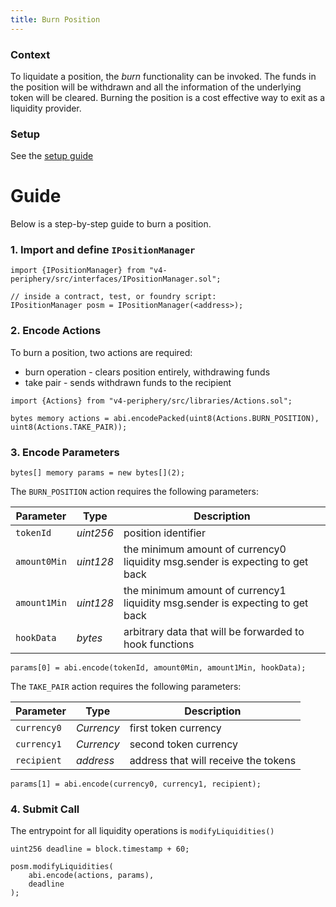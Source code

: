 ```yaml
---
title: Burn Position
---
```


### Context

To liquidate a position, the _burn_ functionality can be invoked.
The funds in the position will be withdrawn and
all the information of the underlying token will be cleared.
Burning the position is a cost effective way to
exit as a liquidity provider.

### Setup

See the [setup guide](./00-setup-liquidity.mdx)

# Guide

Below is a step-by-step guide to burn a position.

### 1. Import and define `IPositionManager`

```solidity
import {IPositionManager} from "v4-periphery/src/interfaces/IPositionManager.sol";

// inside a contract, test, or foundry script:
IPositionManager posm = IPositionManager(<address>);
```

### 2. Encode Actions

To burn a position, two actions are required:

* burn operation - clears position entirely, withdrawing funds
* take pair - sends withdrawn funds to the recipient

```solidity
import {Actions} from "v4-periphery/src/libraries/Actions.sol";

bytes memory actions = abi.encodePacked(uint8(Actions.BURN_POSITION), uint8(Actions.TAKE_PAIR));
```

### 3. Encode Parameters

```solidity
bytes[] memory params = new bytes[](2);
```

The `BURN_POSITION` action requires the following parameters:

| Parameter    | Type      | Description                                                                   |
|--------------|-----------|-------------------------------------------------------------------------------|
| `tokenId`    | _uint256_ | position identifier                                                           |
| `amount0Min` | _uint128_ | the minimum amount of currency0 liquidity msg.sender is expecting to get back |
| `amount1Min` | _uint128_ | the minimum amount of currency1 liquidity msg.sender is expecting to get back |
| `hookData`   | _bytes_   | arbitrary data that will be forwarded to hook functions                       |

```solidity
params[0] = abi.encode(tokenId, amount0Min, amount1Min, hookData);
```

The `TAKE_PAIR` action requires the following parameters:

| Parameter    | Type      | Description                           |
|--------------|-----------|---------------------------------------|
| `currency0`  | _Currency_| first token currency                  |
| `currency1`  | _Currency_| second token currency                 |
| `recipient`  | _address_ | address that will receive the tokens  |

```solidity
params[1] = abi.encode(currency0, currency1, recipient);
```

### 4. Submit Call

The entrypoint for all liquidity operations is `modifyLiquidities()`

```solidity
uint256 deadline = block.timestamp + 60;

posm.modifyLiquidities(
    abi.encode(actions, params),
    deadline
);
```